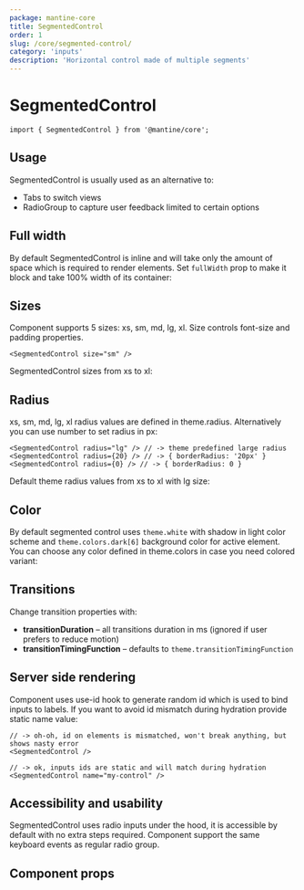 ```yaml
---
package: mantine-core
title: SegmentedControl
order: 1
slug: /core/segmented-control/
category: 'inputs'
description: 'Horizontal control made of multiple segments'
---
```



# SegmentedControl

<PageHeader
  source="mantine-core/src/SegmentedControl/SegmentedControl.tsx"
  docs="core/SegmentedControl.mdx"
  package="@mantine/core"
/>

```tsx
import { SegmentedControl } from '@mantine/core';
```

## Usage

SegmentedControl is usually used as an alternative to:

- <GatsbyLink to="/core/tabs/">Tabs</GatsbyLink> to switch views
- <GatsbyLink to="/core/radio-group/">RadioGroup</GatsbyLink> to capture user feedback limited to certain
  options

<SegmentedControlBaseDemo />

## Full width

By default SegmentedControl is inline and will take only the amount of space which is required to render elements.
Set `fullWidth` prop to make it block and take 100% width of its container:

<SegmentedControlBlockDemo />

## Sizes

Component supports 5 sizes: xs, sm, md, lg, xl.
Size controls font-size and padding properties.

```tsx
<SegmentedControl size="sm" />
```

SegmentedControl sizes from xs to xl:

<SegmentedControlSizesDemo />

## Radius

xs, sm, md, lg, xl radius values are defined in <GatsbyLink to="/pages/theming/">theme.radius</GatsbyLink>.
Alternatively you can use number to set radius in px:

```tsx
<SegmentedControl radius="lg" /> // -> theme predefined large radius
<SegmentedControl radius={20} /> // -> { borderRadius: '20px' }
<SegmentedControl radius={0} /> // -> { borderRadius: 0 }
```

Default theme radius values from xs to xl with lg size:

<SegmentedControlRadiusDemo />

## Color

By default segmented control uses `theme.white` with shadow in light color scheme and `theme.colors.dark[6]` background color for active element.
You can choose any color defined in <GatsbyLink to="/pages/theming/#colors">theme.colors</GatsbyLink> in case you need colored variant:

<SegmentedControlColorConfigurator />

## Transitions

Change transition properties with:

- **transitionDuration** – all transitions duration in ms (ignored if user prefers to reduce motion)
- **transitionTimingFunction** – defaults to `theme.transitionTimingFunction`

<SegmentedControlTransitionsDemo />

## Server side rendering

Component uses <GatsbyLink to="/hooks/use-id/">use-id hook</GatsbyLink>
to generate random id which is used to bind inputs to labels.
If you want to avoid id mismatch during hydration provide static name value:

```tsx
// -> oh-oh, id on elements is mismatched, won't break anything, but shows nasty error
<SegmentedControl />

// -> ok, inputs ids are static and will match during hydration
<SegmentedControl name="my-control" />
```

## Accessibility and usability

SegmentedControl uses radio inputs under the hood, it is accessible by default with no extra steps required.
Component support the same keyboard events as regular radio group.

## Component props

<PropsTable component="SegmentedControl" />
